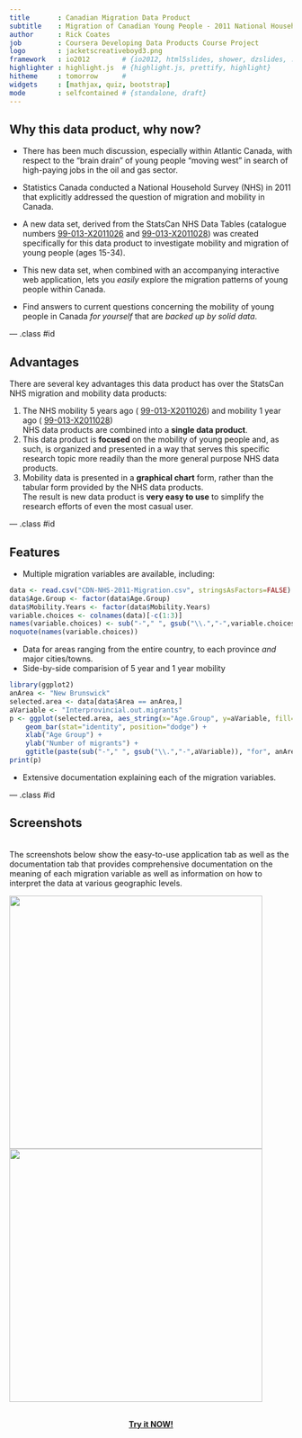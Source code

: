 ```yaml
---
title       : Canadian Migration Data Product
subtitle    : Migration of Canadian Young People - 2011 National Household Survey
author      : Rick Coates
job         : Coursera Developing Data Products Course Project
logo        : jacketscreativeboyd3.png
framework   : io2012        # {io2012, html5slides, shower, dzslides, ...}
highlighter : highlight.js  # {highlight.js, prettify, highlight}
hitheme     : tomorrow      # 
widgets     : [mathjax, quiz, bootstrap]  
mode        : selfcontained # {standalone, draft}
---
```


## Why this data product, why now?

* There has been much discussion, especially within Atlantic Canada, with respect 
to the "brain drain" of young people "moving west" in search of high-paying jobs
in the oil and gas sector.

* Statistics Canada conducted a National Household Survey (NHS) in 2011 that
explicitly addressed the question of migration and mobility in Canada.

* A new data set, derived from the StatsCan NHS Data Tables (catalogue numbers 
[99-013-X2011026](http://www12.statcan.gc.ca/nhs-enm/2011/dp-pd/dt-td/Ap-eng.cfm?LANG=E&APATH=3&DETAIL=0&DIM=0&FL=A&FREE=0&GC=0&GID=0&GK=0&GRP=0&PID=105554&PRID=0&PTYPE=105277&S=0&SHOWALL=0&SUB=0&Temporal=2013&THEME=97&VID=0&VNAMEE=&VNAMEF=)
and 
[99-013-X2011028](http://www12.statcan.gc.ca/nhs-enm/2011/dp-pd/dt-td/Ap-eng.cfm?LANG=E&APATH=3&DETAIL=0&DIM=0&FL=A&FREE=0&GC=0&GID=0&GK=0&GRP=0&PID=105579&PRID=0&PTYPE=105277&S=0&SHOWALL=0&SUB=0&Temporal=2013&THEME=97&VID=0&VNAMEE=&VNAMEF=)) 
was created specifically for this data product to investigate 
mobility and migration of young people (ages 15-34).

* This new data set, when combined with an accompanying interactive web application, 
lets you _easily_ explore the migration patterns of young people within Canada.

* Find answers to current questions concerning the mobility of young people in 
Canada _for yourself_ that are _backed up by solid data_.

--- .class #id 

## Advantages

There are several key advantages this data product has over the StatsCan NHS migration
and mobility data products:
        
    
1. The NHS mobility 5 years ago (
[99-013-X2011026](http://www12.statcan.gc.ca/nhs-enm/2011/dp-pd/dt-td/Ap-eng.cfm?LANG=E&APATH=3&DETAIL=0&DIM=0&FL=A&FREE=0&GC=0&GID=0&GK=0&GRP=0&PID=105554&PRID=0&PTYPE=105277&S=0&SHOWALL=0&SUB=0&Temporal=2013&THEME=97&VID=0&VNAMEE=&VNAMEF=))
and mobility 1 year ago (
[99-013-X2011028](http://www12.statcan.gc.ca/nhs-enm/2011/dp-pd/dt-td/Ap-eng.cfm?LANG=E&APATH=3&DETAIL=0&DIM=0&FL=A&FREE=0&GC=0&GID=0&GK=0&GRP=0&PID=105579&PRID=0&PTYPE=105277&S=0&SHOWALL=0&SUB=0&Temporal=2013&THEME=97&VID=0&VNAMEE=&VNAMEF=))  
NHS data products are combined into a __single data product__.
2. This data product is __focused__ on the mobility of young people and, as such, 
is organized and presented in a way that serves this specific research topic more 
readily than the more general purpose NHS data products.
3. Mobility data is presented in a __graphical chart__ form, rather than the tabular 
form provided by the NHS data products. 
<br>
The result is new data product is __very easy to use__ to simplify the research efforts of even the most 
casual user.

--- .class #id 

## Features

* Multiple migration variables are available, including: 
```r
data <- read.csv("CDN-NHS-2011-Migration.csv", stringsAsFactors=FALSE)
data$Age.Group <- factor(data$Age.Group)
data$Mobility.Years <- factor(data$Mobility.Years)
variable.choices <- colnames(data)[-c(1:3)]
names(variable.choices) <- sub("-"," ", gsub("\\.","-",variable.choices))
noquote(names(variable.choices))
```
* Data for areas ranging from the entire country, to each province _and_ major cities/towns.
* Side-by-side comparision of 5 year and 1 year mobility
<center>
```r
library(ggplot2)
anArea <- "New Brunswick"
selected.area <- data[data$Area == anArea,]
aVariable <- "Interprovincial.out.migrants"
p <- ggplot(selected.area, aes_string(x="Age.Group", y=aVariable, fill="Mobility.Years")) + 
    geom_bar(stat="identity", position="dodge") +
    xlab("Age Group") +
    ylab("Number of migrants") +
    ggtitle(paste(sub("-"," ", gsub("\\.","-",aVariable)), "for", anArea))
print(p)  
```
</center>
* Extensive documentation explaining each of the migration variables.

--- .class #id 

## Screenshots
<br>
The screenshots below show the easy-to-use application tab as well as
the documentation tab that provides comprehensive documentation on the meaning 
of each migration variable as well as information on how to interpret the data 
at various geographic levels.
<br>
<div>
<img class="left"  src="./assets/img/CYPM-Data-Product-App.png" width=450>
<img class="right" src="./assets/img/CYPM-Data-Product-Doc.png" width=450>
</div>
<br>
<center>__[Try it NOW!](http://rickcoates.shinyapps.io/can-nhs-2011-migration/)__</center>



